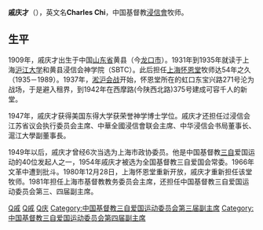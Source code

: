 {{Unreferenced |time=2009-03-08T09:43:10+00:00 }}
'''戚庆才'''（{{bd|1909年||1990年|catIdx=Qi,戚}}），英文名'''Charles Chi'''，中国基督教[[浸信會|浸信會]]牧师。

== 生平 ==
1909年，戚庆才出生于中国[[山东省|山东省]]黄县（今[[龙口市|龙口市]]）。1931年到1935年就读于上海[[沪江大学|沪江大学]]和黄县浸信会神学院（SBTC）。此后担任[[上海怀恩堂|上海怀恩堂]]牧师达54年之久（1935－1989）。1937年，[[淞沪会战|淞沪会战]]开始，怀恩堂所在的虹口东宝兴路271号沦为战场，于是避入租界，到1942年在西摩路(今陕西北路)375号建成可容千人的新堂。

1947年，戚庆才获得美国东得大学获荣誉神学博士学位。戚庆才还担任过浸信会江苏省议会执行委员会主席、中華全國浸信會联会主席、中华浸信会书局董事长、滬江大學副董事長。

1949年以后，戚庆才曾经6次当选为上海市政协委员。他是中国基督教[[三自|三自]]爱国运动的40位发起人之一，1954年戚庆才被选为全国基督教三自爱国会常委。1966年文革中遭到批斗。1980年12月28日，上海怀恩堂重新开放，戚庆才重新担任该堂牧师。1981年担任上海市基督教教务委员会主席，还担任中国基督教三自爱国运动委员会第三、四届副主席。

{{Authority control}}
[[Category:中国牧师|Q戚]]
[[Category:龙口人|Q戚]]
[[Category:戚姓|Q庆]]
[[Category:中国基督教三自爱国运动委员会第三届副主席|Category:中国基督教三自爱国运动委员会第三届副主席]]
[[Category:中国基督教三自爱国运动委员会第四届副主席|Category:中国基督教三自爱国运动委员会第四届副主席]]

<!--  Qi was devoted to theological education, and he founded Grace Volunteers Theological College. He served as vice principal of China Baptist Theological College and Shanghai Devotion Seminary for several years. 

1980s, Qi was also made director 金陵协和神学院 and managing director of 华东神学院。 

was one of the 40 people who signed the "Three-Self Manifesto." He served as a council member of the National Three-Self Patriotic Movement Committee since 1954 and was elected its vice chairman in 1980. In 1981, when the Shanghai Protestant Church Committee was formed, Qi was elected its first chairman. In 1985 he was voted as the honorable chairman. His sermons have been edited and compiled in "Sermons of Pastor Qi Qing Cai." -->